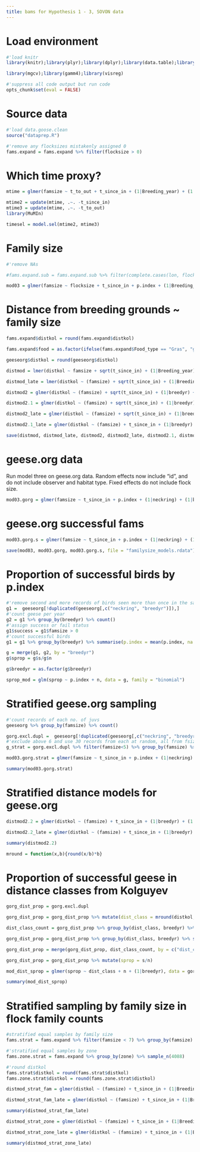 ```yaml
---
title: bams for Hypothesis 1 - 3, SOVON data
---
```


# Load environment

```r
#'load knitr
library(knitr);library(plyr);library(dplyr);library(data.table);library(purrr);library(ggplot2);library(purrrlyr)

library(mgcv);library(gamm4);library(visreg)

#'suppress all code output but run code
opts_chunk$set(eval = FALSE)
```

# Source data

```r
#'load data.goose.clean
source("dataprep.R")

#'remove any flocksizes mistakenly assigned 0
fams.expand = fams.expand %>% filter(flocksize > 0)

```

# Which time proxy?

```r
mtime = glmer(famsize ~ t_to_out + t_since_in + (1|Breeding_year) + (1|Observer) + (1|Food_type), data = fams.expand.sub[runif(10000, 1, dim(fams.expand.sub)[1]),], family = "poisson", na.action = na.omit)

mtime2 = update(mtime, .~. -t_since_in)
mtime3 = update(mtime, .~. -t_to_out)
library(MuMIn)

timesel = model.sel(mtime2, mtime3)
```

# Family size

```r
#'remove NAs

#fams.expand.sub = fams.expand.sub %>% filter(complete.cases(lon, flocksize, t_since_in, p.index, Breeding_year, Observer, Food_type))

mod03 = glmer(famsize ~ flocksize + t_since_in + p.index + (1|Breeding_year) + (1|Observer) + (1|Food_type), data = fams.expand.sub, family = "poisson")
```

# Distance from breeding grounds ~ family size

```r
fams.expand$distkol = round(fams.expand$distkol)

fams.expand$food = as.factor(ifelse(fams.expand$Food_type == "Gras", "grass", "other"))

geeseorg$distkol = round(geeseorg$distkol)
```

```r
distmod = lmer(distkol ~ famsize + sqrt(t_since_in) + (1|Breeding_year) + (1|Observer) + (1|zone), data = fams.expand %>%  filter(t_since_in < 60))

distmod_late = lmer(distkol ~ (famsize) + sqrt(t_since_in) + (1|Breeding_year) + + (1|zone) + (1|Observer), data = fams.expand %>% filter(t_since_in > 60))

distmod2 = glmer(distkol ~ (famsize) + sqrt(t_since_in) + (1|breedyr) + (1|neckring), data = geeseorg %>% filter(t_since_in < 60), family = "gaussian")

distmod2.1 = glmer(distkol ~ (famsize) + sqrt(t_since_in) + (1|breedyr) + (1|neckring), data = geeseorg %>% filter(t_since_in < 60, famsize >0), family = "gaussian")

distmod2_late = glmer(distkol ~ (famsize) + sqrt(t_since_in) + (1|breedyr) + (1|neckring), data = geeseorg %>% filter(t_since_in > 60), family = "gaussian")

distmod2.1_late = glmer(distkol ~ (famsize) + t_since_in + (1|breedyr) + (1|neckring), data = geeseorg %>% filter(t_since_in > 60, famsize >0), family = "gaussian")
```

```r
save(distmod, distmod_late, distmod2, distmod2_late, distmod2.1, distmod2.1_late, file = "distmods.Rdata")
```

# geese.org data
Run model three on geese.org data. Random effects now include "id", and do not include observer and habitat type. Fixed effects do not include flock size.

```r
mod03.gorg = glmer(famsize ~ t_since_in + p.index + (1|neckring) + (1|breedyr), data = geeseorg, family = poisson)
```

# geese.org successful fams

```r
mod03.gorg.s = glmer(famsize ~ t_since_in + p.index + (1|neckring) + (1|breedyr), data = geeseorg %>% filter(famsize > 0), family = poisson)
```

```r
save(mod03, mod03.gorg, mod03.gorg.s, file = "familysize_models.rdata")
```

# Proportion of successful birds by p.index

```r
#'remove second and more records of birds seen more than once in the same year
g1 =  geeseorg[!duplicated(geeseorg[,c("neckring", "breedyr")]),]
#'count geese per year
g2 = g1 %>% group_by(breedyr) %>% count()
#'assign success or fail status
g1$success = g1$famsize > 0
#'count successful birds
g1 = g1 %>% group_by(breedyr) %>% summarise(p.index = mean(p.index, na.rm = T), s = sum(success))

g = merge(g1, g2, by = "breedyr")
g$sprop = g$s/g$n

g$breedyr = as.factor(g$breedyr)

sprop_mod = glm(sprop ~ p.index + n, data = g, family = "binomial")
```

# Stratified geese.org sampling

```r
#'count records of each no. of juvs
geeseorg %>% group_by(famsize) %>% count()

gorg.excl.dupl =  geeseorg[!duplicated(geeseorg[,c("neckring", "breedyr")]),]
#'exclude above 6 and use 30 records from each at random, all from fsize = 6
g_strat = gorg.excl.dupl %>% filter(famsize<5) %>% group_by(famsize) %>% sample_n(size = 80)
```

```r
mod03.gorg.strat = glmer(famsize ~ t_since_in + p.index + (1|neckring) + (1|breedyr), data = g_strat, family = poisson)

summary(mod03.gorg.strat)
```

# Stratified distance models for geese.org

```r
distmod2.2 = glmer(distkol ~ (famsize) + t_since_in + (1|breedyr) + (1|neckring), data = g_strat %>% filter(t_since_in < 60), family = "poisson")

distmod2.2_late = glmer(distkol ~ (famsize) + t_since_in + (1|breedyr) + (1|neckring), data = g_strat %>% filter(t_since_in > 60), family = "poisson")

```

```r
summary(distmod2.2)
```

```r
mround = function(x,b){round(x/b)*b}
```

# Proportion of successful geese in distance classes from Kolguyev

```r
gorg_dist_prop = gorg.excl.dupl

gorg_dist_prop = gorg_dist_prop %>% mutate(dist_class = mround(distkol, 25))

dist_class_count = gorg_dist_prop %>% group_by(dist_class, breedyr) %>% count()

gorg_dist_prop = gorg_dist_prop %>% group_by(dist_class, breedyr) %>% summarise(s = sum(famsize>0))

gorg_dist_prop = merge(gorg_dist_prop, dist_class_count, by = c("dist_class", "breedyr"))

gorg_dist_prop = gorg_dist_prop %>% mutate(sprop = s/n)
```

```r
mod_dist_sprop = glmer(sprop ~ dist_class + n + (1|breedyr), data = gorg_dist_prop, family = "binomial")

summary(mod_dist_sprop)
```

# Stratified sampling by family size in flock family counts
```r
#stratified equal samples by family size
fams.strat = fams.expand %>% filter(famsize < 7) %>% group_by(famsize) %>% sample_n(163)

#'stratified equal samples by zone
fams.zone.strat = fams.expand %>% group_by(zone) %>% sample_n(4088)

#'round distkol
fams.strat$distkol = round(fams.strat$distkol)
fams.zone.strat$distkol = round(fams.zone.strat$distkol)
```

```r
distmod_strat_fam = glmer(distkol ~ (famsize) + t_since_in + (1|Breeding_year) + (1|Food_type) + (1|Observer), data = fams.strat %>% filter(t_since_in < 60), family = "poisson")

distmod_strat_fam_late = glmer(distkol ~ (famsize) + t_since_in + (1|Breeding_year) + (1|Food_type) + (1|Observer), data = fams.strat %>% filter(t_since_in > 60), family = "poisson")

summary(distmod_strat_fam_late)
```

```r
distmod_strat_zone = glmer(distkol ~ (famsize) + t_since_in + (1|Breeding_year) + (1|Food_type) + (1|Observer), data = fams.zone.strat %>% filter(t_since_in < 60), family = "poisson")

distmod_strat_zone_late = glmer(distkol ~ (famsize) + t_since_in + (1|Breeding_year) + (1|Food_type) + (1|Observer), data = fams.zone.strat %>% filter(t_since_in > 60), family = "poisson")

summary(distmod_strat_zone_late)
```
